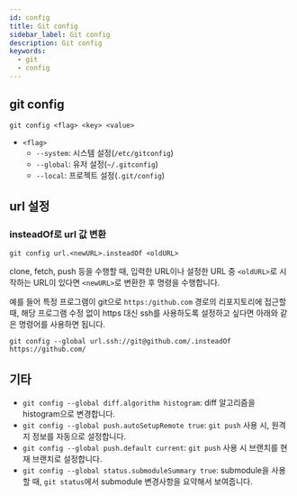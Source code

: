 ```yaml
---
id: config
title: Git config
sidebar_label: Git config
description: Git config
keywords:
  - git
  - config
---
```


## git config

```shell
git config <flag> <key> <value>
```

- `<flag>`
  - `--system`: 시스템 설정(`/etc/gitconfig`)
  - `--global`: 유저 설정(`~/.gitconfig`)
  - `--local`: 프로젝트 설정(`.git/config`)

## url 설정

### insteadOf로 url 값 변환

```shell
git config url.<newURL>.insteadOf <oldURL>
```

clone, fetch, push 등을 수행할 때, 입력한 URL이나 설정한 URL 중 `<oldURL>`로 시작하는 URL이 있다면 `<newURL>`로 변환한 후 명령을 수행합니다.

예를 들어 특정 프로그램이 git으로 `https:/github.com` 경로의 리포지토리에 접근할 때, 해당 프로그램 수정 없이 https 대신 ssh를 사용하도록 설정하고 싶다면 아래와 같은 명령어를 사용하면 됩니다.

```shell
git config --global url.ssh://git@github.com/.insteadOf https://github.com/
```

## 기타

- `git config --global diff.algorithm histogram`: diff 알고리즘을 histogram으로 변경합니다.
- `git config --global push.autoSetupRemote true`: `git push` 사용 시, 원격지 정보를 자동으로 설정합니다.
- `git config --global push.default current`: `git push` 사용 시 브랜치를 현재 브랜치로 설정합니다.
- `git config --global status.submoduleSummary true`: submodule을 사용할 때, `git status`에서 submodule 변경사항을 요약해서 보여줍니다.

